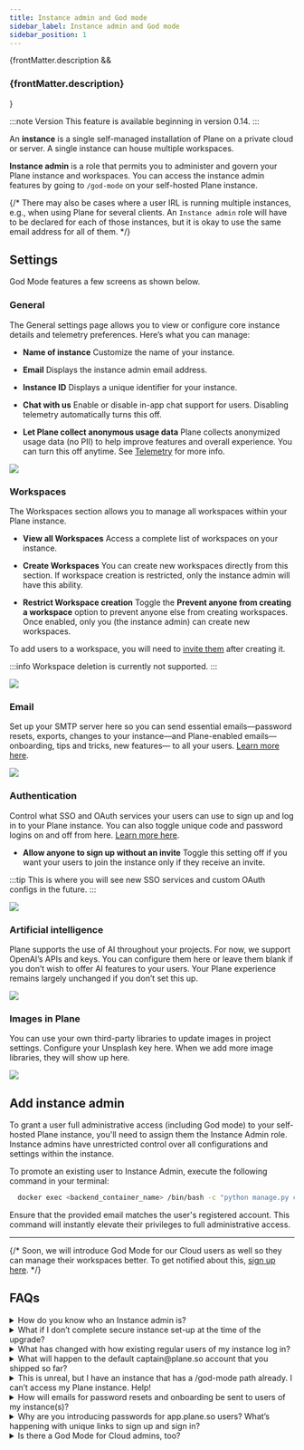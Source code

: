 ```yaml
---
title: Instance admin and God mode
sidebar_label: Instance admin and God mode
sidebar_position: 1
---
```


{frontMatter.description && <h3 className="description">{frontMatter.description}</h3>}

:::note Version
This feature is available beginning in version 0.14.
:::

An **instance** is a single self-managed installation of Plane on a private cloud
or server. A single instance can house multiple workspaces.

**Instance admin** is a role that permits you to administer and govern your Plane instance and workspaces.
You can access the instance admin features by going to `/god-mode` on your self-hosted Plane instance.

{/* There may also be cases where a user IRL is running multiple instances, e.g., when using Plane for several clients. An `Instance admin` role will have to be declared for each of those instances, but it is okay to use the same email address for all of them. */}

## Settings

God Mode features a few screens as shown below.

### General

The General settings page allows you to view or configure core instance details and telemetry preferences.
Here’s what you can manage:

- **Name of instance**
  Customize the name of your instance.

- **Email**
  Displays the instance admin email address.

- **Instance ID**
  Displays a unique identifier for your instance.

- **Chat with us**
  Enable or disable in-app chat support for users. Disabling telemetry automatically turns this off.

- **Let Plane collect anonymous usage data**
  Plane collects anonymized usage data (no PII) to help improve features and
  overall experience. You can turn this off anytime. See
  [Telemetry](/self-hosting/govern/telemetry) for more info.

![](/images/instance-admin/god-mode-general.webp#center)

### Workspaces

The Workspaces section allows you to manage all workspaces within your Plane instance.

- **View all Workspaces**
  Access a complete list of workspaces on your instance.

- **Create Workspaces**
  You can create new workspaces directly from this section. If workspace creation is restricted, only the instance admin will have this ability.

- **Restrict Workspace creation**
  Toggle the **Prevent anyone from creating a workspace** option to prevent anyone else from creating workspaces. Once enabled, only you (the instance admin) can create new workspaces.

To add users to a workspace, you will need to [invite them](https://docs.plane.so/core-concepts/workspaces/members#add-member) after creating it.

:::info
Workspace deletion is currently not supported.
:::

![](/images/instance-admin/god-mode-workspaces.webp#center)

### Email

Set up your SMTP server here so you can send essential emails—password resets, exports, changes to your instance—and Plane-enabled emails—onboarding, tips and tricks, new features— to all your users. [Learn more here](/self-hosting/govern/communication).

![](/images/instance-admin/god-mode-email.webp#center)

### Authentication

Control what SSO and OAuth services your users can use to sign up and log in to your Plane instance. You can also toggle unique code and password logins on and off from here. [Learn more here](/self-hosting/govern/authentication).

- **Allow anyone to sign up without an invite**
  Toggle this setting off if you want your users to join the instance only if they receive an invite.

:::tip
This is where you will see new SSO services and custom OAuth configs in the future.
:::

![](/images/instance-admin/god-mode-authentication.webp#center)

### Artificial intelligence

Plane supports the use of AI throughout your projects. For now, we support OpenAI’s APIs and keys. You can configure them here or leave them blank if you don’t wish to offer AI features to your users. Your Plane experience remains largely unchanged if you don’t set this up.

![](/images/instance-admin/god-mode-ai.webp#center)

### Images in Plane

You can use your own third-party libraries to update images in project settings. Configure your Unsplash key here. When we add more image libraries, they will show up here.

![](/images/instance-admin/god-mode-images.webp#center)

## Add instance admin

To grant a user full administrative access (including God mode) to your self-hosted Plane instance, you'll need to assign them the Instance Admin role. Instance admins have unrestricted control over all configurations and settings within the instance.

To promote an existing user to Instance Admin, execute the following command in your terminal:

```bash
  docker exec <backend_container_name> /bin/bash -c "python manage.py create_instance_admin <user_email>"
```

Ensure that the provided email matches the user's registered account. This command will instantly elevate their privileges to full administrative access.

---

{/* Soon, we will introduce God Mode for our Cloud users as well so they can manage their workspaces better. To get notified about this, [sign up here](https://ece39166.sibforms.com/serve/MUIFANgaMWIARsq1n0lMNrch19pdY2HJm9FkSXAeq1DrCoXJBmO9Yq6SPgtzu7rL0lQBmCvvz2A2arVl5WaDxYu6YhNW4PKNAis0DMXmpRnwm5633BvXqIYILqZuyqYiGS7_QjJ0Ozh4R2uctd8RwiiTLSHWpnV2njQt6DPV5cVr8FH3K-TouNAlBScOJxbCpjj8fYo2ULsEJeAL). */}

## FAQs

<details>
  <summary>How do you know who an Instance admin is?</summary>

Whoever spins up the instance or upgrades to v0.14, we assume, is the instance admin. When you see Let's secure your instance, enter your email-password combo. If you are already using Plane with those credentials, you will be logged in and will see /god-mode features. If not, we will create a new user on your local instance and you will see /god-mode.

Our shrewd guess right now is users are technical enough to upgrade to or bring up a new instance with v0.14 are instance admins. If there’s a case where this isn’t true, please reach out to us before you upgrade or set up your fresh instance.

</details>

<details>

<summary>
  What if I don’t complete secure instance set-up at the time of the upgrade?
</summary>

We strongly recommend completing set-up at upgrade so your regular users can access Plane without trouble. Because we are introducing several sensitive admin features in `God Mode`, we will show an instance-not-set-up screen to your regular users until such a time that you can complete the setup.
![](/images/faq-2.png#center)

</details>

<details>
  <summary>What has changed with how existing regular users of my instance log in?</summary>

All existing users will log in with their usual email address-password combos if they are already doing it. If they haven’t been using a password when not OAuthing into Plane, they will now need to. If OAuth is enabled, users can continue using your OAuth methods. New users will need to choose a password or OAuth into Plane.

</details>

<details>
  <summary>What will happen to the default captain@plane.so account that you shipped so far?</summary>

For all new instances, there won’t be a `captain@plane.so` account. Instance set-up will allow you to set up a workspace and set workspace and project admins.

For existing instances, the instance admin’s email will be added to each project with the same permissions as `captain@plane.so’s` so you can remove that email completely from your workspaces and projects.

</details>

<details>
  <summary>
    This is unreal, but I have an instance that has a /god-mode path already. I can’t access my Plane instance. Help!
  </summary>

That is unreal! Please reach out to us immediately on [support](https://discord.com/login?redirect_to=%2Fchannels%2F1031547764020084846%2F1094927053867995176) or on our [Discord](https://discord.com/invite/A92xrEGCge) and mark your message urgent. We will help you get your instance back pronto.

</details>

<details>
  <summary>How will emails for password resets and onboarding be sent to users of my instance(s)?</summary>

We have always let you configure your own SMTP server to send emails from
within your instance. It’s also why we are being deliberate about leading the
instance admin of an existing instance to `/god-mode` first. After completing
secure instance set-up now, you can configure your SMTP server on the UI
instead of via `.env` variables. We strongly recommend you do that to avoid
password-reset failures and failures in email delivery.

Please [reach out](https://discord.com/login?redirect_to=%2Fchannels%2F1031547764020084846%2F1094927053867995176)
to us on [Discord](https://discord.com/invite/A92xrEGCge) if you haven’t set
up SMTP and are facing troubles with your users logging in.

</details>

<details>
  <summary>Why are you introducing passwords for app.plane.so users? What’s happening with unique links to sign up and sign in?</summary>

Unique links are secure and relatively easier, but we have heard from enough of our Cloud users that they would like to log in using a more permanent and easier method. Should you want to continue using unique codes, you are covered. We will keep that option alive for good.

While using Google or GitHub are good options already, not all of you would want to use them. For those that prefer a password and would like to do away with codes, we want to make that option available.

</details>

<details>
  <summary>Is there a God Mode for Cloud admins, too?</summary>

Not now, but soon enough, there will be a `God Mode` for Cloud admins.

</details>
